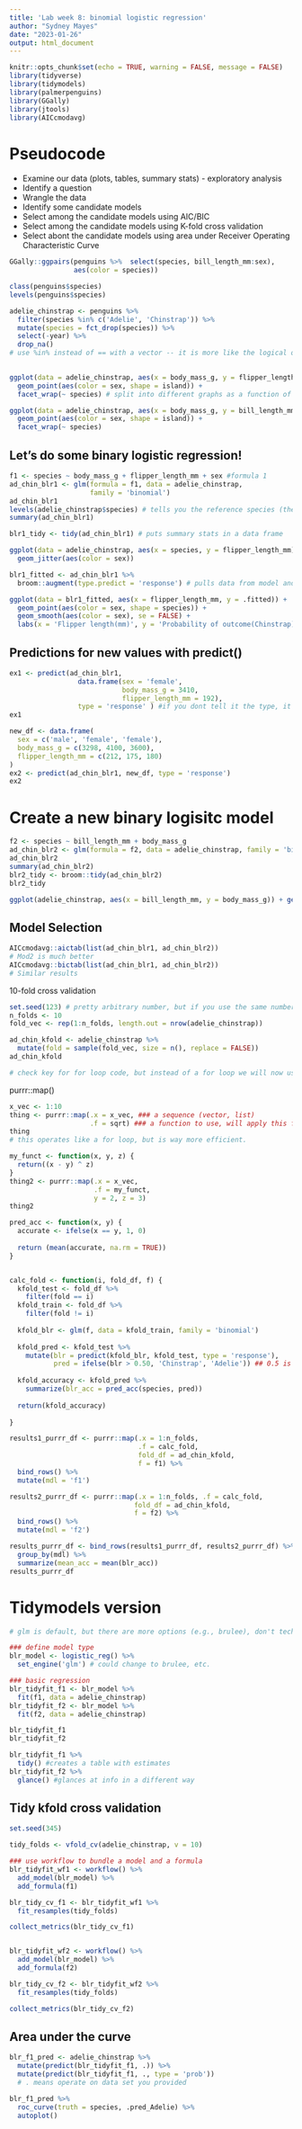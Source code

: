 ```yaml
---
title: 'Lab week 8: binomial logistic regression'
author: "Sydney Mayes"
date: "2023-01-26"
output: html_document
---
```


```r
knitr::opts_chunk$set(echo = TRUE, warning = FALSE, message = FALSE)
library(tidyverse)
library(tidymodels)
library(palmerpenguins)
library(GGally)
library(jtools)
library(AICcmodavg)
```

# Pseudocode
* Examine our data (plots, tables, summary stats) - exploratory analysis
* Identify a question
* Wrangle the data
* Identify some candidate models
* Select among the candidate models using AIC/BIC
* Select among the candidate models using K-fold cross validation
* Select abont the candidate models using area under Receiver Operating Characteristic Curve

```r
GGally::ggpairs(penguins %>%  select(species, bill_length_mm:sex), 
                aes(color = species))
```
```r
class(penguins$species)
levels(penguins$species)

adelie_chinstrap <- penguins %>% 
  filter(species %in% c('Adelie', 'Chinstrap')) %>% 
  mutate(species = fct_drop(species)) %>% 
  select(-year) %>% 
  drop_na()
# use %in% instead of == with a vector -- it is more like the logical or, wont exclude a variable
  
```

```r
ggplot(data = adelie_chinstrap, aes(x = body_mass_g, y = flipper_length_mm))+
  geom_point(aes(color = sex, shape = island)) +
  facet_wrap(~ species) # split into different graphs as a function of species; creates two facets, one for adelie, one for chinstrap

ggplot(data = adelie_chinstrap, aes(x = body_mass_g, y = bill_length_mm)) + 
  geom_point(aes(color = sex, shape = island)) +
  facet_wrap(~ species)
```

## Let's do some binary logistic regression!

```r
f1 <- species ~ body_mass_g + flipper_length_mm + sex #formula 1
ad_chin_blr1 <- glm(formula = f1, data = adelie_chinstrap,
                    family = 'binomial')
ad_chin_blr1
levels(adelie_chinstrap$species) # tells you the reference species (the first one?)
summary(ad_chin_blr1)

blr1_tidy <- tidy(ad_chin_blr1) # puts summary stats in a data frame
```

```r
ggplot(data = adelie_chinstrap, aes(x = species, y = flipper_length_mm)) +
  geom_jitter(aes(color = sex))
```
```r
blr1_fitted <- ad_chin_blr1 %>% 
  broom::augment(type.predict = 'response') # pulls data from model and augments it; makes a nice table. Fitted results will tell you the chance of being an adelie or chinstrap based on model

ggplot(data = blr1_fitted, aes(x = flipper_length_mm, y = .fitted)) +
  geom_point(aes(color = sex, shape = species)) +
  geom_smooth(aes(color = sex), se = FALSE) +
  labs(x = 'Flipper length(mm)', y = 'Probability of outcome(Chinstrap)')
```
## Predictions for new values with predict()
```r
ex1 <- predict(ad_chin_blr1,
                 data.frame(sex = 'female', 
                            body_mass_g = 3410,
                            flipper_length_mm = 192),
                 type = 'response' ) #if you dont tell it the type, it will default to log odds
ex1

new_df <- data.frame(
  sex = c('male', 'female', 'female'),
  body_mass_g = c(3298, 4100, 3600),
  flipper_length_mm = c(212, 175, 180)
)
ex2 <- predict(ad_chin_blr1, new_df, type = 'response')
ex2
```

# Create a new binary logisitc model
```r
f2 <- species ~ bill_length_mm + body_mass_g
ad_chin_blr2 <- glm(formula = f2, data = adelie_chinstrap, family = 'binomial')
ad_chin_blr2
summary(ad_chin_blr2)
blr2_tidy <- broom::tidy(ad_chin_blr2)
blr2_tidy
```


```r
ggplot(adelie_chinstrap, aes(x = bill_length_mm, y = body_mass_g)) + geom_point(aes(color = species))
```
## Model Selection
```r
AICcmodavg::aictab(list(ad_chin_blr1, ad_chin_blr2))
# Mod2 is much better
AICcmodavg::bictab(list(ad_chin_blr1, ad_chin_blr2))
# Similar results
```

10-fold cross validation
```r
set.seed(123) # pretty arbitrary number, but if you use the same number it should give the same outputs for everyone
n_folds <- 10
fold_vec <- rep(1:n_folds, length.out = nrow(adelie_chinstrap))

ad_chin_kfold <- adelie_chinstrap %>% 
  mutate(fold = sample(fold_vec, size = n(), replace = FALSE))
ad_chin_kfold

# check key for for loop code, but instead of a for loop we will now use a different package purrr
```

purrr::map()
```r
x_vec <- 1:10
thing <- purrr::map(.x = x_vec, ### a sequence (vector, list)
                    .f = sqrt) ### a function to use, will apply this function to every element in the sequence
thing
# this operates like a for loop, but is way more efficient.

my_funct <- function(x, y, z) {
  return((x - y) ^ z)
}
thing2 <- purrr::map(.x = x_vec, 
                     .f = my_funct,
                     y = 2, z = 3)
thing2
```

```r
pred_acc <- function(x, y) {
  accurate <- ifelse(x == y, 1, 0)
  
  return (mean(accurate, na.rm = TRUE))
}


calc_fold <- function(i, fold_df, f) {
  kfold_test <- fold_df %>% 
    filter(fold == i)
  kfold_train <- fold_df %>% 
    filter(fold != i)
  
  kfold_blr <- glm(f, data = kfold_train, family = 'binomial')
  
  kfold_pred <- kfold_test %>% 
    mutate(blr = predict(kfold_blr, kfold_test, type = 'response'),
           pred = ifelse(blr > 0.50, 'Chinstrap', 'Adelie')) ## 0.5 is the threshold
  
  kfold_accuracy <- kfold_pred %>% 
    summarize(blr_acc = pred_acc(species, pred))
  
  return(kfold_accuracy)
  
}
```


```r
results1_purrr_df <- purrr::map(.x = 1:n_folds, 
                                .f = calc_fold, 
                                fold_df = ad_chin_kfold,
                                f = f1) %>% 
  bind_rows() %>% 
  mutate(mdl = 'f1')
```

```r
results2_purrr_df <- purrr::map(.x = 1:n_folds, .f = calc_fold, 
                               fold_df = ad_chin_kfold,
                               f = f2) %>%
  bind_rows() %>%
  mutate(mdl = 'f2')

results_purrr_df <- bind_rows(results1_purrr_df, results2_purrr_df) %>%
  group_by(mdl) %>%
  summarize(mean_acc = mean(blr_acc))
results_purrr_df

```


# Tidymodels version
```r
# glm is default, but there are more options (e.g., brulee), don't technically need to set for glm

### define model type
blr_model <- logistic_reg() %>% 
  set_engine('glm') # could change to brulee, etc.

### basic regression
blr_tidyfit_f1 <- blr_model %>% 
  fit(f1, data = adelie_chinstrap)
blr_tidyfit_f2 <- blr_model %>% 
  fit(f2, data = adelie_chinstrap)

blr_tidyfit_f1
blr_tidyfit_f2

blr_tidyfit_f1 %>% 
  tidy() #creates a table with estimates
blr_tidyfit_f2 %>% 
  glance() #glances at info in a different way

```

## Tidy kfold cross validation
```r
set.seed(345)

tidy_folds <- vfold_cv(adelie_chinstrap, v = 10)

### use workflow to bundle a model and a formula
blr_tidyfit_wf1 <- workflow() %>% 
  add_model(blr_model) %>% 
  add_formula(f1)

blr_tidy_cv_f1 <- blr_tidyfit_wf1 %>% 
  fit_resamples(tidy_folds)

collect_metrics(blr_tidy_cv_f1)


blr_tidyfit_wf2 <- workflow() %>% 
  add_model(blr_model) %>% 
  add_formula(f2)

blr_tidy_cv_f2 <- blr_tidyfit_wf2 %>% 
  fit_resamples(tidy_folds)

collect_metrics(blr_tidy_cv_f2)

```

## Area under the curve
```r
blr_f1_pred <- adelie_chinstrap %>% 
  mutate(predict(blr_tidyfit_f1, .)) %>%
  mutate(predict(blr_tidyfit_f1, ., type = 'prob'))
  # . means operate on data set you provided

blr_f1_pred %>% 
  roc_curve(truth = species, .pred_Adelie) %>% 
  autoplot()

```

```r

```

